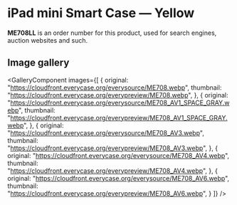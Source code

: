 
# iPad mini Smart Case — Yellow

<Callout type='info' emoji='👉🏻'>**ME708LL** is an order number for this product, used for search engines, auction websites and such.</Callout>

## Image gallery

<GalleryComponent
    images={[
      {
        original: "https://cloudfront.everycase.org/everysource/ME708.webp",
        thumbnail: "https://cloudfront.everycase.org/everypreview/ME708.webp",
      },
      {
        original: "https://cloudfront.everycase.org/everysource/ME708_AV1_SPACE_GRAY.webp",
        thumbnail: "https://cloudfront.everycase.org/everypreview/ME708_AV1_SPACE_GRAY.webp",
      },
      {
        original: "https://cloudfront.everycase.org/everysource/ME708_AV3.webp",
        thumbnail: "https://cloudfront.everycase.org/everypreview/ME708_AV3.webp",
      },
      {
        original: "https://cloudfront.everycase.org/everysource/ME708_AV4.webp",
        thumbnail: "https://cloudfront.everycase.org/everypreview/ME708_AV4.webp",
      },
      {
        original: "https://cloudfront.everycase.org/everysource/ME708_AV6.webp",
        thumbnail: "https://cloudfront.everycase.org/everypreview/ME708_AV6.webp",
      }
    ]}
  />
